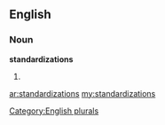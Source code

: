 ==English==

===Noun===
'''standardizations'''

# {{plural of|[[standardization]]}}

[[Category:English plurals]]

[[ar:standardizations]]
[[my:standardizations]]